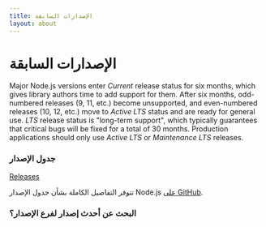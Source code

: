 ```yaml
---
title: الإصدارات السابقة
layout: about
---
```


# الإصدارات السابقة

Major Node.js versions enter *Current* release status for six months, which gives library authors time to add support for them.
After six months, odd-numbered releases (9, 11, etc.) become unsupported, and even-numbered releases (10, 12, etc.) move to *Active LTS* status and are ready for general use.
*LTS* release status is "long-term support", which typically guarantees that critical bugs will be fixed for a total of 30 months.
Production applications should only use *Active LTS* or *Maintenance LTS* releases.

### جدول الإصدار

[Releases](https://raw.githubusercontent.com/nodejs/Release/main/schedule.svg?sanitize=true)

تتوفر التفاصيل الكاملة بشأن جدول الإصدار Node.js [على GitHub](https://github.com/nodejs/release#release-schedule).

### البحث عن أحدث إصدار لفرع الإصدار؟

<DownloadReleasesTable />
